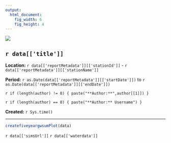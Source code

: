 ```yaml
---
output:
  html_document:
    fig_width: 6
    fig_height: 4
---
```


![](http://www.usgs.gov/newsroom/images/2015-04-07/usgs_logo.png)

## `r data[['title']]`  

**Location:**  `r data[['reportMetadata']][['stationId']]` - `r data[['reportMetadata']][['stationName']]`

**Period:**  `r as.Date(data[['reportMetadata']][['startDate']])` to `r as.Date(data[['reportMetadata']][['endDate']])`

`r if (length(author) != 0) { paste("**Author:**",author[[1]]) }`

`r if (length(author) == 0) { paste("**Author:** Username") }`

**Created:**  `r Sys.time()`

***

```r
createfiveyeargwsumPlot(data)
```

`r data[['simsUrl']]`
`r data[['waterdata']]`
